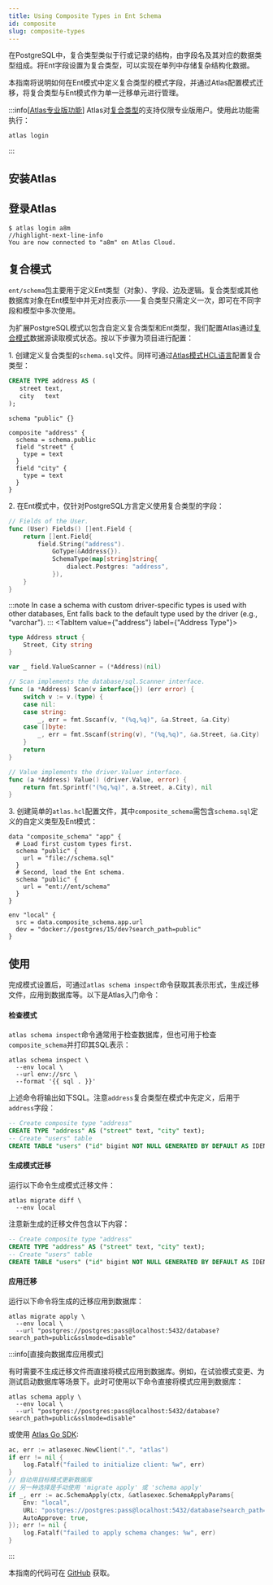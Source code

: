 ```yaml
---
title: Using Composite Types in Ent Schema
id: composite
slug: composite-types
---
```



在PostgreSQL中，复合类型类似于行或记录的结构，由字段名及其对应的数据类型组成。将Ent字段设置为复合类型，可以实现在单列中存储复杂结构化数据。

本指南将说明如何在Ent模式中定义复合类型的模式字段，并通过Atlas配置模式迁移，将复合类型与Ent模式作为单一迁移单元进行管理。

:::info[[Atlas专业版功能](https://atlasgo.io/features#pro-plan)]
Atlas对[复合类型](https://atlasgo.io/atlas-schema/hcl#composite-type)的支持仅限专业版用户。使用此功能需执行：
```
atlas login
```
:::

## 安装Atlas

<InstallationInstructions />

## 登录Atlas

```shell
$ atlas login a8m
//highlight-next-line-info
You are now connected to "a8m" on Atlas Cloud.
```

## 复合模式

`ent/schema`包主要用于定义Ent类型（对象）、字段、边及逻辑。复合类型或其他数据库对象在Ent模型中并无对应表示——复合类型只需定义一次，即可在不同字段和模型中多次使用。

为扩展PostgreSQL模式以包含自定义复合类型和Ent类型，我们配置Atlas通过[复合模式](https://atlasgo.io/atlas-schema/projects#data-source-composite_schema)数据源读取模式状态。按以下步骤为项目进行配置：

1\. 创建定义复合类型的`schema.sql`文件。同样可通过[Atlas模式HCL语言](https://atlasgo.io/atlas-schema/hcl-types#composite-type)配置复合类型：

<Tabs>
<TabItem value={"sql"} label={"Using SQL"}>

```sql title="schema.sql"
CREATE TYPE address AS (
   street text,
   city   text
);
```

</TabItem>
<TabItem value={"hcl"} label={"Using HCL"}>

```hcl title="schema.hcl"
schema "public" {}

composite "address" {
  schema = schema.public
  field "street" {
    type = text
  }
  field "city" {
    type = text
  }
}
```

</TabItem>
</Tabs>

2\. 在Ent模式中，仅针对PostgreSQL方言定义使用复合类型的字段：

<Tabs>
<TabItem value={"schema"} label={"Schema"}>

```go title="ent/schema/user.go" {6-8}
// Fields of the User.
func (User) Fields() []ent.Field {
	return []ent.Field{
		field.String("address").
			GoType(&Address{}).
			SchemaType(map[string]string{
				dialect.Postgres: "address",
			}),
	}
}
```

:::note
In case a schema with custom driver-specific types is used with other databases, Ent falls back to the default type
used by the driver (e.g., "varchar").
:::
</TabItem>
<TabItem value={"address"} label={"Address Type"}>

```go title="ent/schematype/address.go"
type Address struct {
	Street, City string
}

var _ field.ValueScanner = (*Address)(nil)

// Scan implements the database/sql.Scanner interface.
func (a *Address) Scan(v interface{}) (err error) {
	switch v := v.(type) {
	case nil:
	case string:
		_, err = fmt.Sscanf(v, "(%q,%q)", &a.Street, &a.City)
	case []byte:
		_, err = fmt.Sscanf(string(v), "(%q,%q)", &a.Street, &a.City)
	}
	return
}

// Value implements the driver.Valuer interface.
func (a *Address) Value() (driver.Value, error) {
	return fmt.Sprintf("(%q,%q)", a.Street, a.City), nil
}
```
</TabItem>
</Tabs>

3\. 创建简单的`atlas.hcl`配置文件，其中`composite_schema`需包含`schema.sql`定义的自定义类型及Ent模式：

```hcl title="atlas.hcl"
data "composite_schema" "app" {
  # Load first custom types first.
  schema "public" {
    url = "file://schema.sql"
  }
  # Second, load the Ent schema.
  schema "public" {
    url = "ent://ent/schema"
  }
}

env "local" {
  src = data.composite_schema.app.url
  dev = "docker://postgres/15/dev?search_path=public"
}
```

## 使用

完成模式设置后，可通过`atlas schema inspect`命令获取其表示形式，生成迁移文件，应用到数据库等。以下是Atlas入门命令：

#### 检查模式

`atlas schema inspect`命令通常用于检查数据库，但也可用于检查`composite_schema`并打印其SQL表示：

```shell
atlas schema inspect \
  --env local \
  --url env://src \
  --format '{{ sql . }}'
```

上述命令将输出如下SQL。注意`address`复合类型在模式中先定义，后用于`address`字段：

```sql
-- Create composite type "address"
CREATE TYPE "address" AS ("street" text, "city" text);
-- Create "users" table
CREATE TABLE "users" ("id" bigint NOT NULL GENERATED BY DEFAULT AS IDENTITY, "address" "address" NOT NULL, PRIMARY KEY ("id"));
```

#### 生成模式迁移

运行以下命令生成模式迁移文件：

```shell
atlas migrate diff \
  --env local
```

注意新生成的迁移文件包含以下内容：

```sql title="migrations/20240712090543.sql"
-- Create composite type "address"
CREATE TYPE "address" AS ("street" text, "city" text);
-- Create "users" table
CREATE TABLE "users" ("id" bigint NOT NULL GENERATED BY DEFAULT AS IDENTITY, "address" "address" NOT NULL, PRIMARY KEY ("id"));
```

#### 应用迁移

运行以下命令将生成的迁移应用到数据库：

```
atlas migrate apply \
  --env local \
  --url "postgres://postgres:pass@localhost:5432/database?search_path=public&sslmode=disable"
```

:::info[直接向数据库应用模式]

有时需要不生成迁移文件而直接将模式应用到数据库。例如，在试验模式变更、为测试启动数据库等场景下。此时可使用以下命令直接将模式应用到数据库：

```shell
atlas schema apply \
  --env local \
  --url "postgres://postgres:pass@localhost:5432/database?search_path=public&sslmode=disable"
```

或使用 [Atlas Go SDK](https://github.com/ariga/atlas-go-sdk):

```go
ac, err := atlasexec.NewClient(".", "atlas")
if err != nil {
	log.Fatalf("failed to initialize client: %w", err)
}
// 自动用目标模式更新数据库
// 另一种选择是手动使用 'migrate apply' 或 'schema apply'
if _, err := ac.SchemaApply(ctx, &atlasexec.SchemaApplyParams{
	Env: "local",
	URL: "postgres://postgres:pass@localhost:5432/database?search_path=public&sslmode=disable",
	AutoApprove: true,
}); err != nil {
    log.Fatalf("failed to apply schema changes: %w", err)
}
```

:::

本指南的代码可在 [GitHub](https://github.com/ent/ent/tree/master/examples/compositetypes) 获取。